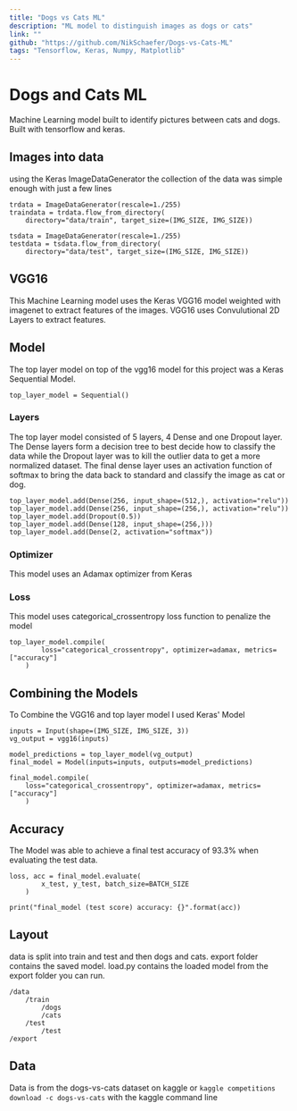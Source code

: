 ```yaml
---
title: "Dogs vs Cats ML"
description: "ML model to distinguish images as dogs or cats"
link: ""
github: "https://github.com/NikSchaefer/Dogs-vs-Cats-ML"
tags: "Tensorflow, Keras, Numpy, Matplotlib"
---
```


# Dogs and Cats ML

Machine Learning model built to identify pictures between cats and dogs. Built
with tensorflow and keras.

## Images into data

using the Keras ImageDataGenerator the collection of the data was simple enough
with just a few lines

```
trdata = ImageDataGenerator(rescale=1./255)
traindata = trdata.flow_from_directory(
    directory="data/train", target_size=(IMG_SIZE, IMG_SIZE))

tsdata = ImageDataGenerator(rescale=1./255)
testdata = tsdata.flow_from_directory(
    directory="data/test", target_size=(IMG_SIZE, IMG_SIZE))
```

## VGG16

This Machine Learning model uses the Keras VGG16 model weighted with imagenet to
extract features of the images. VGG16 uses Convulutional 2D Layers to extract
features.

## Model

The top layer model on top of the vgg16 model for this project was a Keras
Sequential Model.

```
top_layer_model = Sequential()
```

### Layers

The top layer model consisted of 5 layers, 4 Dense and one Dropout layer. The
Dense layers form a decision tree to best decide how to classify the data while
the Dropout layer was to kill the outlier data to get a more normalized dataset.
The final dense layer uses an activation function of softmax to bring the data
back to standard and classify the image as cat or dog.

```
top_layer_model.add(Dense(256, input_shape=(512,), activation="relu"))
top_layer_model.add(Dense(256, input_shape=(256,), activation="relu"))
top_layer_model.add(Dropout(0.5))
top_layer_model.add(Dense(128, input_shape=(256,)))
top_layer_model.add(Dense(2, activation="softmax"))
```

### Optimizer

This model uses an Adamax optimizer from Keras

### Loss

This model uses categorical_crossentropy loss function to penalize the model

```
top_layer_model.compile(
        loss="categorical_crossentropy", optimizer=adamax, metrics=["accuracy"]
    )
```

## Combining the Models

To Combine the VGG16 and top layer model I used Keras' Model

```
inputs = Input(shape=(IMG_SIZE, IMG_SIZE, 3))
vg_output = vgg16(inputs)

model_predictions = top_layer_model(vg_output)
final_model = Model(inputs=inputs, outputs=model_predictions)

final_model.compile(
    loss="categorical_crossentropy", optimizer=adamax, metrics=["accuracy"]
    )
```

## Accuracy

The Model was able to achieve a final test accuracy of 93.3% when evaluating the
test data.

```
loss, acc = final_model.evaluate(
        x_test, y_test, batch_size=BATCH_SIZE
    )

print("final_model (test score) accuracy: {}".format(acc))
```

## Layout

data is split into train and test and then dogs and cats. export folder contains
the saved model. load.py contains the loaded model from the export folder you
can run.

```
/data
    /train
        /dogs
        /cats
    /test
        /test
/export
```

## Data

Data is from the dogs-vs-cats dataset on kaggle or
`kaggle competitions download -c dogs-vs-cats` with the kaggle command line
